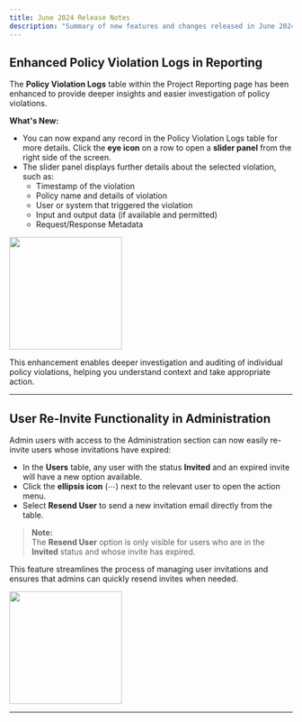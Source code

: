 ```yaml
---
title: June 2024 Release Notes
description: "Summary of new features and changes released in June 2024."
---
```


## Enhanced Policy Violation Logs in Reporting

The **Policy Violation Logs** table within the Project Reporting page has been enhanced to provide deeper insights and easier investigation of policy violations.

**What's New:**
- You can now expand any record in the Policy Violation Logs table for more details. Click the **eye icon** on a row to open a **slider panel** from the right side of the screen.
- The slider panel displays further details about the selected violation, such as:
  - Timestamp of the violation
  - Policy name and details of violation
  - User or system that triggered the violation
  - Input and output data (if available and permitted)
  - Request/Response Metadata

<img height="200" src="/images/Policy Violations Panel.png" />

This enhancement enables deeper investigation and auditing of individual policy violations, helping you understand context and take appropriate action.

---

## User Re-Invite Functionality in Administration

Admin users with access to the Administration section can now easily re-invite users whose invitations have expired:

- In the **Users** table, any user with the status **Invited** and an expired invite will have a new option available.
- Click the **ellipsis icon** (⋯) next to the relevant user to open the action menu.
- Select **Resend User** to send a new invitation email directly from the table.
> **Note:**  
> The **Resend User** option is only visible for users who are in the **Invited** status and whose invite has expired.

This feature streamlines the process of managing user invitations and ensures that admins can quickly resend invites when needed.

<img height="200" src="/images/User Reinvite.png" />

---